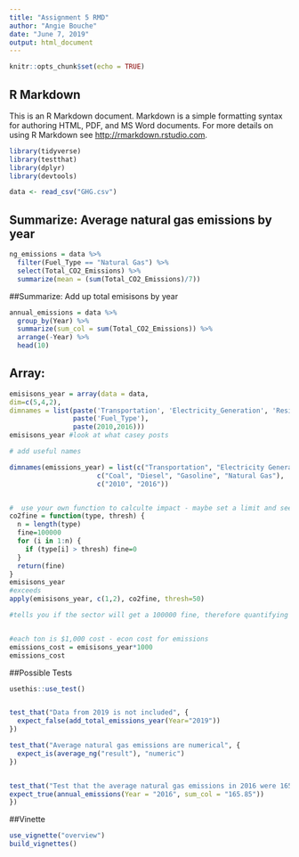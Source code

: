 ```yaml
---
title: "Assignment 5 RMD"
author: "Angie Bouche"
date: "June 7, 2019"
output: html_document
---
```


```r
knitr::opts_chunk$set(echo = TRUE)
```

## R Markdown

This is an R Markdown document. Markdown is a simple formatting syntax for authoring HTML, PDF, and MS Word documents. For more details on using R Markdown see <http://rmarkdown.rstudio.com>.

```r
library(tidyverse)
library(testthat)
library(dplyr)
library(devtools)

data <- read_csv("GHG.csv")
```

## Summarize: Average natural gas emissions by year
```r
ng_emissions = data %>% 
  filter(Fuel_Type == "Natural Gas") %>% 
  select(Total_CO2_Emissions) %>% 
  summarize(mean = (sum(Total_CO2_Emissions)/7))

```


##Summarize: Add up total emisisons by year
```r
annual_emissions = data %>% 
  group_by(Year) %>% 
  summarize(sum_col = sum(Total_CO2_Emissions)) %>%  
  arrange(-Year) %>% 
  head(10)

```

## Array:
```r

emisisons_year = array(data = data, 
dim=c(5,4,2),
dimnames = list(paste('Transportation', 'Electricity_Generation', 'Residential', 'Commercial', 'Industrial'),
                paste('Fuel_Type'),
                paste(2010,2016)))
emisisons_year #look at what casey posts

# add useful names

dimnames(emissions_year) = list(c("Transportation", "Electricity Generation", "Residential", "Commercial",                               "Industrial"), 
                      c("Coal", "Diesel", "Gasoline", "Natural Gas"),
                      c("2010", "2016"))


#  use your own function to calculte impact - maybe set a limit and see what secotra are above? If you are "TRUE" you get a fine - add up the total fines for 2010 and 2016?
co2fine = function(type, thresh) {
  n = length(type)
  fine=100000
  for (i in 1:n) {
    if (type[i] > thresh) fine=0
  }
  return(fine)
}
emisisons_year
#exceeds
apply(emisisons_year, c(1,2), co2fine, thresh=50)

#tells you if the sector will get a 100000 fine, therefore quantifying impacts


#each ton is $1,000 cost - econ cost for emissions
emissions_cost = emisisons_year*1000
emissions_cost

```



##Possible Tests
```r
usethis::use_test()


test_that("Data from 2019 is not included", {
  expect_false(add_total_emissions_year(Year="2019"))
})

test_that("Average natural gas emissions are numerical", {
  expect_is(average_ng("result"), "numeric")
})


test_that("Test that the average natural gas emissions in 2016 were 165.85", {
expect_true(annual_emissions(Year = "2016", sum_col = "165.85"))
})

```
##Vinette
```r

use_vignette("overview")
build_vignettes()
```

